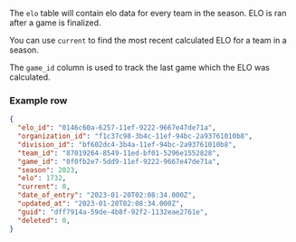 The `elo` table will contain elo data for every team in the season. ELO is ran after a game is finalized.

You can use `current` to find the most recent calculated ELO for a team in a season.

The `game_id` column is used to track the last game which the ELO was calculated.

### Example row
```json
{
  "elo_id": "0146c60a-6257-11ef-9222-9667e47de71a",
  "organization_id": "f1c37c98-3b4c-11ef-94bc-2a93761010b8",
  "division_id": "bf602dc4-3b4a-11ef-94bc-2a93761010b8",
  "team_id": "87019264-8549-11ed-bf01-5296e1552828",
  "game_id": "0f0fb2e7-5dd9-11ef-9222-9667e47de71a",
  "season": 2023,
  "elo": 1732,
  "current": 0,
  "date_of_entry": "2023-01-20T02:08:34.000Z",
  "updated_at": "2023-01-20T02:08:34.000Z",
  "guid": "dff7914a-59de-4b8f-92f2-1132eae2761e",
  "deleted": 0,
}
```